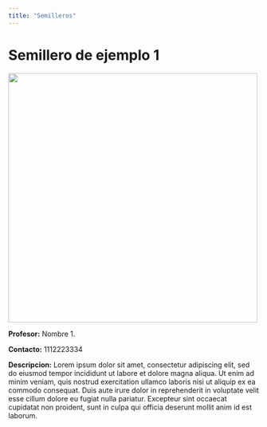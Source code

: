 ```yaml
---
title: "Semilleros"
---
```


# Semillero de ejemplo 1

![](images/semilleros1.png){width="500"}

**Profesor:** Nombre 1.

**Contacto:** 1112223334

**Descripcion:** Lorem ipsum dolor sit amet, consectetur adipiscing elit, sed do eiusmod tempor incididunt ut labore et dolore magna aliqua. Ut enim ad minim veniam, quis nostrud exercitation ullamco laboris nisi ut aliquip ex ea commodo consequat. Duis aute irure dolor in reprehenderit in voluptate velit esse cillum dolore eu fugiat nulla pariatur. Excepteur sint occaecat cupidatat non proident, sunt in culpa qui officia deserunt mollit anim id est laborum.